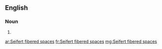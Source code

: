 ==English==

===Noun===
{{head|en|noun plural form}}

# {{plural of|Seifert fibered space|lang=en}}

[[ar:Seifert fibered spaces]]
[[fr:Seifert fibered spaces]]
[[mg:Seifert fibered spaces]]